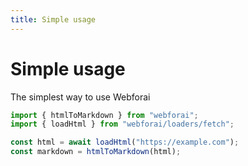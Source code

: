 ```yaml
---
title: Simple usage
---
```


# Simple usage

The simplest way to use Webforai

```ts twoslash
import { htmlToMarkdown } from "webforai";
import { loadHtml } from "webforai/loaders/fetch";

const html = await loadHtml("https://example.com");
const markdown = htmlToMarkdown(html);
```